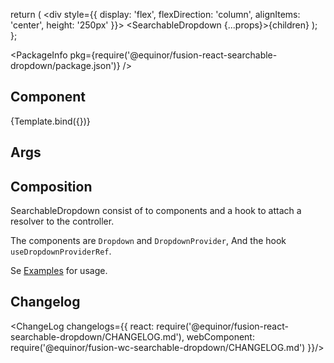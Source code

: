 
  return (
    <div style={{ display: 'flex', flexDirection: 'column', alignItems: 'center', height: '250px' }}>
      <SearchableDropdown {...props}>{children}</SearchableDropdown>
    </div>
  );
};

<Meta
  title="Data/Searchable-Dropdown"
  component={SearchableDropdown}
/>

<PackageInfo pkg={require('@equinor/fusion-react-searchable-dropdown/package.json')} />

## Component

<Canvas withSource="closed">
  <Story name="Component" args={
    {
      label: 'SearchableDropdown',
      placeholder: 'Your search term..',
      initialText: 'Type to search...',
      onAction: _handleAction,
      resolver:  _exampleResolver
    }}>
    {Template.bind({})}
  </Story>
</Canvas>

## Args

<ArgsTable story="Component" />

## Composition

SearchableDropdown consist of to components and a hook to attach a resolver to the controller.

The components are ``Dropdown`` and ``DropdownProvider``, And the hook ``useDropdownProviderRef``.

Se [Examples](?path=/docs/examples-searchable-dropdown--seperated-components) for usage.

## Changelog

<ChangeLog changelogs={{
  react: require('@equinor/fusion-react-searchable-dropdown/CHANGELOG.md'), 
  webComponent: require('@equinor/fusion-wc-searchable-dropdown/CHANGELOG.md')
}}/>
